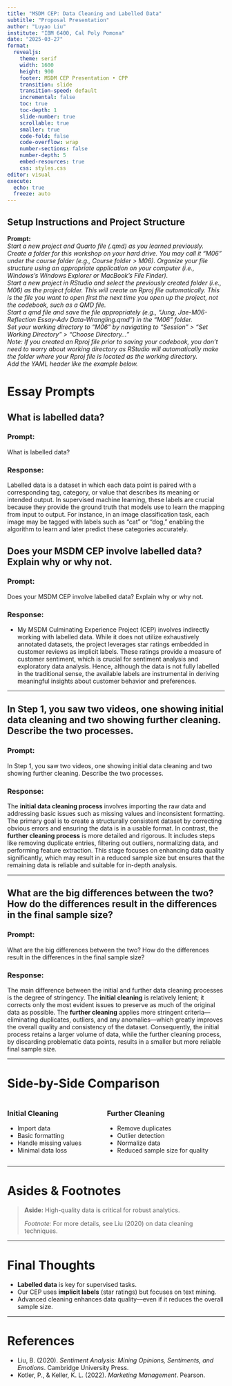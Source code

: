 ```yaml
---
title: "MSDM CEP: Data Cleaning and Labelled Data"
subtitle: "Proposal Presentation"
author: "Luyao Liu"
institute: "IBM 6400, Cal Poly Pomona"
date: "2025-03-27"
format: 
  revealjs:
    theme: serif
    width: 1600
    height: 900
    footer: MSDM CEP Presentation • CPP
    transition: slide
    transition-speed: default
    incremental: false
    toc: true
    toc-depth: 1
    slide-number: true
    scrollable: true
    smaller: true
    code-fold: false
    code-overflow: wrap
    number-sections: false
    number-depth: 5
    embed-resources: true
    css: styles.css
editor: visual
execute: 
  echo: true
  freeze: auto
---
```


## Setup Instructions and Project Structure

**Prompt:**\
*Start a new project and Quarto file (.qmd) as you learned previously.\
Create a folder for this workshop on your hard drive. You may call it "M06" under the course folder (e.g., Course folder \> M06). Organize your file structure using an appropriate application on your computer (i.e., Windows's Windows Explorer or MacBook's File Finder).\
Start a new project in RStudio and select the previously created folder (i.e., M06) as the project folder. This will create an Rproj file automatically. This is the file you want to open first the next time you open up the project, not the codebook, such as a QMD file.\
Start a qmd file and save the file appropriately (e.g., "Jung, Jae-M06-Reflection Essay-Adv Data-Wrangling.qmd") in the "M06" folder.\
Set your working directory to "M06" by navigating to "Session" \> "Set Working Directory" \> "Choose Directory..."\
Note: If you created an Rproj file prior to saving your codebook, you don't need to worry about working directory as RStudio will automatically make the folder where your Rproj file is located as the working directory.\
Add the YAML header like the example below.*

# Essay Prompts

## What is labelled data?

### Prompt:

What is labelled data?

### Response:

Labelled data is a dataset in which each data point is paired with a corresponding tag, category, or value that describes its meaning or intended output. In supervised machine learning, these labels are crucial because they provide the ground truth that models use to learn the mapping from input to output. For instance, in an image classification task, each image may be tagged with labels such as "cat" or "dog," enabling the algorithm to learn and later predict these categories accurately.

## Does your MSDM CEP involve labelled data? Explain why or why not.

### Prompt:

Does your MSDM CEP involve labelled data? Explain why or why not.

### Response:

-   My MSDM Culminating Experience Project (CEP) involves indirectly working with labelled data. While it does not utilize exhaustively annotated datasets, the project leverages star ratings embedded in customer reviews as implicit labels. These ratings provide a measure of customer sentiment, which is crucial for sentiment analysis and exploratory data analysis. Hence, although the data is not fully labelled in the traditional sense, the available labels are instrumental in deriving meaningful insights about customer behavior and preferences.

```{=html}
<!-- Speaker Notes:
Although star ratings act as labels, our analysis primarily revolves around unsupervised techniques to mine sentiment from text.
-->
```

------------------------------------------------------------------------

## In Step 1, you saw two videos, one showing initial data cleaning and two showing further cleaning. Describe the two processes.

### Prompt:

In Step 1, you saw two videos, one showing initial data cleaning and two showing further cleaning. Describe the two processes.

### Response:

The **initial data cleaning process** involves importing the raw data and addressing basic issues such as missing values and inconsistent formatting. The primary goal is to create a structurally consistent dataset by correcting obvious errors and ensuring the data is in a usable format. In contrast, the **further cleaning process** is more detailed and rigorous. It includes steps like removing duplicate entries, filtering out outliers, normalizing data, and performing feature extraction. This stage focuses on enhancing data quality significantly, which may result in a reduced sample size but ensures that the remaining data is reliable and suitable for in-depth analysis.

<!-- Manual Incremental List: each point will appear one by one -->

```{=html}
<!-- Speaker Notes:
The initial cleaning sets the stage by ensuring data consistency, while the further cleaning refines the dataset for deeper analysis.
-->
```

------------------------------------------------------------------------

## What are the big differences between the two? How do the differences result in the differences in the final sample size?

### Prompt:

What are the big differences between the two? How do the differences result in the differences in the final sample size?

### Response:

The main difference between the initial and further data cleaning processes is the degree of stringency. The **initial cleaning** is relatively lenient; it corrects only the most evident issues to preserve as much of the original data as possible. The **further cleaning** applies more stringent criteria—eliminating duplicates, outliers, and any anomalies—which greatly improves the overall quality and consistency of the dataset. Consequently, the initial process retains a larger volume of data, while the further cleaning process, by discarding problematic data points, results in a smaller but more reliable final sample size.

<!-- Fragment: Each bullet appears step-by-step -->

```{=html}
<!-- Speaker Notes:
The significant reduction in sample size after further cleaning is due to the removal of inconsistent or low-quality entries.
-->
```

------------------------------------------------------------------------

# Side-by-Side Comparison

::::: columns
::: column
### Initial Cleaning

-   Import data\
-   Basic formatting\
-   Handle missing values\
-   Minimal data loss
:::

::: column
### Further Cleaning

-   Remove duplicates\
-   Outlier detection\
-   Normalize data\
-   Reduced sample size for quality
:::
:::::

```{=html}
<!-- Speaker Notes:
This columns layout visually contrasts the two cleaning phases for clarity.
-->
```

------------------------------------------------------------------------

# Asides & Footnotes

> **Aside:** High-quality data is critical for robust analytics.
>
> *Footnote:* For more details, see Liu (2020) on data cleaning techniques.

```{=html}
<!-- Speaker Notes:
Asides and footnotes provide extra context without overcrowding the main slide content.
-->
```

------------------------------------------------------------------------

# Final Thoughts

-   **Labelled data** is key for supervised tasks.
-   Our CEP uses **implicit labels** (star ratings) but focuses on text mining.
-   Advanced cleaning enhances data quality—even if it reduces the overall sample size.

```{=html}
<!-- Speaker Notes:
Summing up, our approach balances the use of available labelled elements with rigorous data cleaning for reliable insights.
-->
```

------------------------------------------------------------------------

# References

-   Liu, B. (2020). *Sentiment Analysis: Mining Opinions, Sentiments, and Emotions*. Cambridge University Press.
-   Kotler, P., & Keller, K. L. (2022). *Marketing Management*. Pearson.

```{=html}
<!-- Speaker Notes:
These references support our discussion on data cleaning and labelled data methodologies.
-->
```
